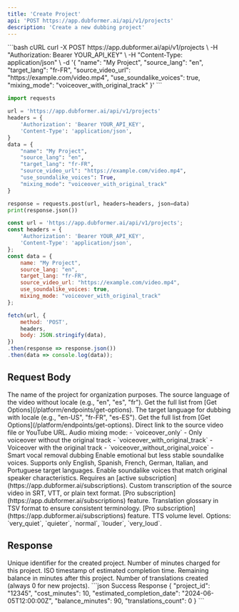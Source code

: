 ```yaml
---
title: 'Create Project'
api: 'POST https://app.dubformer.ai/api/v1/projects'
description: 'Create a new dubbing project'
---
```


<RequestExample>
```bash cURL
curl -X POST https://app.dubformer.ai/api/v1/projects \
  -H "Authorization: Bearer YOUR_API_KEY" \
  -H "Content-Type: application/json" \
  -d '{
    "name": "My Project",
    "source_lang": "en",
    "target_lang": "fr-FR",
    "source_video_url": "https://example.com/video.mp4",
    "use_soundalike_voices": true,
    "mixing_mode": "voiceover_with_original_track"
  }'
```

```python Python
import requests

url = 'https://app.dubformer.ai/api/v1/projects'
headers = {
    'Authorization': 'Bearer YOUR_API_KEY',
    'Content-Type': 'application/json',
}
data = {
    "name": "My Project",
    "source_lang": "en", 
    "target_lang": "fr-FR",
    "source_video_url": "https://example.com/video.mp4",
    "use_soundalike_voices": True,
    "mixing_mode": "voiceover_with_original_track"
}

response = requests.post(url, headers=headers, json=data)
print(response.json())
```

```javascript JavaScript
const url = 'https://app.dubformer.ai/api/v1/projects';
const headers = {
    'Authorization': 'Bearer YOUR_API_KEY',
    'Content-Type': 'application/json',
};
const data = {
    name: "My Project",
    source_lang: "en",
    target_lang: "fr-FR", 
    source_video_url: "https://example.com/video.mp4",
    use_soundalike_voices: true,
    mixing_mode: "voiceover_with_original_track"
};

fetch(url, {
    method: 'POST',
    headers,
    body: JSON.stringify(data),
})
.then(response => response.json())
.then(data => console.log(data));
```
</RequestExample>

## Request Body

<ParamField body="name" type="string" optional>
  The name of the project for organization purposes.
</ParamField>

<ParamField body="source_lang" type="string" required>
  The source language of the video without locale (e.g., "en", "es", "fr"). 
  Get the full list from [Get Options](/platform/endpoints/get-options).
</ParamField>

<ParamField body="target_lang" type="string" required>
  The target language for dubbing with locale (e.g., "en-US", "fr-FR", "es-ES").
  Get the full list from [Get Options](/platform/endpoints/get-options).
</ParamField>

<ParamField body="source_video_url" type="string" required>
  Direct link to the source video file or YouTube URL.
</ParamField>

<ParamField body="mixing_mode" type="string" optional default="voiceover_with_original_track">
  Audio mixing mode:
  - `voiceover_only` - Only voiceover without the original track
  - `voiceover_with_original_track` - Voiceover with the original track  
  - `voiceover_without_original_voice` - Smart vocal removal dubbing
</ParamField>

<ParamField body="use_emotional_transfer" type="boolean" optional default="false">
  Enable emotional but less stable soundalike voices.
  <Note>Supports only English, Spanish, French, German, Italian, and Portuguese target languages.</Note>
</ParamField>

<ParamField body="use_soundalike_voices" type="boolean" optional default="false">
  Enable soundalike voices that match original speaker characteristics.
  <Note>Requires an [active subscription](https://app.dubformer.ai/subscriptions).</Note>
</ParamField>

<ParamField body="source_script_content" type="string" optional>
  Custom transcription of the source video in SRT, VTT, or plain text format.
  <Note>[Pro subscription](https://app.dubformer.ai/subscriptions) feature.</Note>
</ParamField>

<ParamField body="glossary_content" type="string" optional>
  Translation glossary in TSV format to ensure consistent terminology.
  <Note>[Pro subscription](https://app.dubformer.ai/subscriptions) feature.</Note>
</ParamField>

<ParamField body="tts_volume" type="string" optional default="normal">
  TTS volume level. Options: `very_quiet`, `quieter`, `normal`, `louder`, `very_loud`.
</ParamField>

## Response

<ResponseField name="project_id" type="string">
  Unique identifier for the created project.
</ResponseField>

<ResponseField name="cost_minutes" type="number">
  Number of minutes charged for this project.
</ResponseField>

<ResponseField name="estimated_completion_date" type="string">
  ISO timestamp of estimated completion time.
</ResponseField>

<ResponseField name="balance_minutes" type="number">
  Remaining balance in minutes after this project.
</ResponseField>

<ResponseField name="translations_count" type="number">
  Number of translations created (always 0 for new projects).
</ResponseField>

<ResponseExample>
```json Success Response
{
  "project_id": "12345",
  "cost_minutes": 10,
  "estimated_completion_date": "2024-06-05T12:00:00Z",
  "balance_minutes": 90,
  "translations_count": 0
}
```
</ResponseExample>
